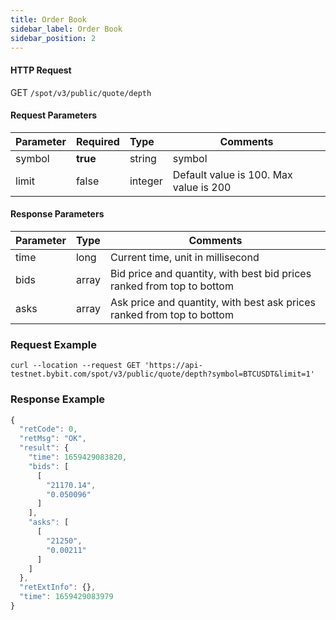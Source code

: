 ```yaml
---
title: Order Book
sidebar_label: Order Book
sidebar_position: 2
---
```



#### HTTP Request
GET <code>/spot/v3/public/quote/depth</code>

#### Request Parameters
| Parameter | Required | Type | Comments|
|:----- |:-------|:-----|------ |
|symbol	| **true** | string | symbol |
|limit | false | integer | Default value is 100. Max value is 200 |

#### Response Parameters
| Parameter | Type | Comments|
|:----- |:-----|----- |
| time | long |  Current time, unit in millisecond |
| bids | array | Bid price and quantity, with best bid prices ranked from top to bottom |
| asks | array | Ask price and quantity, with best ask prices ranked from top to bottom |

### Request Example

<Tabs>
<TabItem value="console" label="Console">

```http
curl --location --request GET 'https://api-testnet.bybit.com/spot/v3/public/quote/depth?symbol=BTCUSDT&limit=1'
```

</TabItem>
</Tabs>

### Response Example

```javascript
{
  "retCode": 0,
  "retMsg": "OK",
  "result": {
    "time": 1659429083820,
    "bids": [
      [
        "21170.14",
        "0.050096"
      ]
    ],
    "asks": [
      [
        "21250",
        "0.00211"
      ]
    ]
  },
  "retExtInfo": {},
  "time": 1659429083979
}
```
